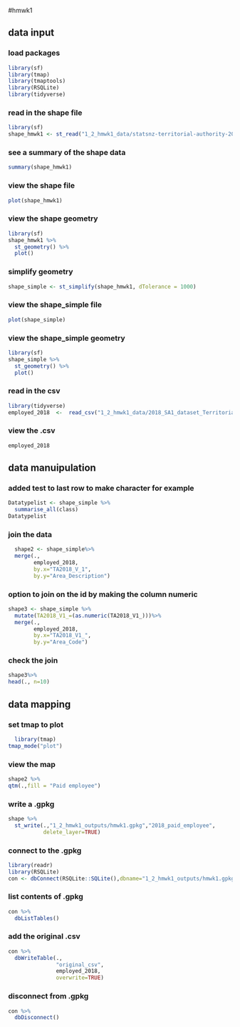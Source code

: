 #hmwk1

## data input

### load packages
```r
library(sf)
library(tmap) 
library(tmaptools)
library(RSQLite)
library(tidyverse)
```

### read in the shape file
```r
library(sf)
shape_hmwk1 <- st_read("1_2_hmwk1_data/statsnz-territorial-authority-2018-generalised-SHP/territorial-authority-2018-generalised.shp")
```

### see a summary of the shape data
```r
summary(shape_hmwk1)
```

### view the shape file
```r
plot(shape_hmwk1)
```

### view the shape geometry
```r
library(sf)
shape_hmwk1 %>% 
  st_geometry() %>%
  plot()
```

### simplify geometry
```r
shape_simple <- st_simplify(shape_hmwk1, dTolerance = 1000)
```

### view the shape_simple file
```r
plot(shape_simple)
```

### view the shape_simple geometry
```r
library(sf)
shape_simple %>% 
  st_geometry() %>%
  plot()
```

### read in the csv
```r
library(tidyverse)
employed_2018  <-  read_csv("1_2_hmwk1_data/2018_SA1_dataset_TerritorialAuthority_edited.csv")
```

### view the .csv
```r
employed_2018 
```

## data manuipulation

### added test to last row to make character for example
```r
Datatypelist <- shape_simple %>% 
  summarise_all(class)
Datatypelist
```

### join the data
```r
  shape2 <- shape_simple%>%
  merge(.,
        employed_2018,
        by.x="TA2018_V_1", 
        by.y="Area_Description")
```

### option to join on the id by making the column numeric
```r
shape3 <- shape_simple %>%
  mutate(TA2018_V1_=(as.numeric(TA2018_V1_)))%>%
  merge(.,
        employed_2018,
        by.x="TA2018_V1_", 
        by.y="Area_Code")
```

### check the join
```r
shape3%>%  
head(., n=10)
```

## data mapping

### set tmap to plot  
```r
  library(tmap)
tmap_mode("plot")
```

### view the map
```r
shape2 %>%
qtm(.,fill = "Paid employee")
```

### write a .gpkg
```r
shape %>%
  st_write(.,"1_2_hmwk1_outputs/hmwk1.gpkg","2018_paid_employee",
           delete_layer=TRUE)
```

### connect to the .gpkg
```r
library(readr)
library(RSQLite)
con <- dbConnect(RSQLite::SQLite(),dbname="1_2_hmwk1_outputs/hmwk1.gpkg")
```

### list contents of .gpkg
```r
con %>%
  dbListTables()
```

### add the original .csv
```r
con %>%
  dbWriteTable(.,
               "original_csv",
               employed_2018,
               overwrite=TRUE)
```

### disconnect from .gpkg
```r
con %>% 
  dbDisconnect()
```
